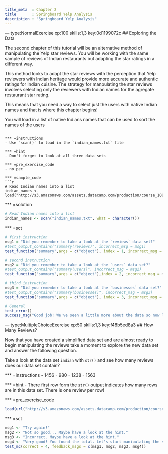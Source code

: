 ```yaml
---
title_meta  : Chapter 2
title       : Springboard Yelp Analysis
description : "Springboard Yelp Analysis"
---
```

--- type:NormalExercise xp:100 skills:1,3  key:0d1199072c
## Exploring the Data

The second chapter of this tutorial will be an alternative method of manipulating the Yelp star reviews. You will be working with the same sample of reviews of Indian restaurants but adapting the star ratings in a different way. 

This method looks to adapt the star reviews with the perception that Yelp reviewers with Indian heritage would provide more accurate and authentic ratings for Indian cuisine. The strategy for manpulating the star reviews involves selecting only the reviewers with Indian names for the agregate restaurant star rating. 

This means that you need a way to select just the users with native Indian names and that is where this chapter begins! 

You will load in a list of native Indians names that can be used to sort the names of the users 

```   

*** =instructions
- Use `scan()` to load in the `indian_names.txt` file

*** =hint
- Don't forget to look at all three data sets

*** =pre_exercise_code
- no pec

*** =sample_code
```r
# Read Indian names into a list
indian_names <- load("http://s3.amazonaws.com/assets.datacamp.com/production/course_1087/datasets/indian_names.txt")
```

*** =solution
```r
# Read Indian names into a list
indian_names <- scan("indian_names.txt", what = character())
```

*** =sct
```r
# first instruction
msg1 = "Did you remember to take a look at the `reviews` data set?"
#test_output_contains("summary(reviews)", incorrect_msg = msg1)
test_function("summary",args = c("object"), index = 1, incorrect_msg = msg1)

# second instruction
msg2 = "Did you remember to take a look at the `users` data set?"
#test_output_contains("summary(users)", incorrect_msg = msg2)
test_function("summary",args = c("object"),index = 2, incorrect_msg = msg2)

# third instruction
msg3 = "Did you remember to take a look at the `businesses` data set?"
#test_output_contains("summary(businesses)", incorrect_msg = msg3)
test_function("summary",args = c("object"), index = 3, incorrect_msg = msg3)

# General
test_error()
success_msg("Good job! We've seen a little more about the data so now let's move on!")

```


--- type:MultipleChoiceExercise xp:50 skills:1,3  key:f48b5ed8a3
## How Many Reviews?

Now that you have created a simplified data set and are almost ready to begin manipulating the reviews take a moment to explore the new data set and answer the following question.

Take a look at the data set `indian` with `str()` and see how many reviews does our data set contain?

*** =instructions
- 1456
- 980
- 1238
- 1563
  
*** =hint
- There first row form the `str()` output indicates how many rows are in this data set. There is one review per row!  

*** =pre_exercise_code
```r
load(url("http://s3.amazonaws.com/assets.datacamp.com/production/course_1073/datasets/indian.RData"))
```

*** =sct
```r
msg1 <- "Try again!"
msg2 <- "Not so good... Maybe have a look at the hint."
msg3 <- "Incorrect. Maybe have a look at the hint."
msg4 <- "Very good! You found the total. Let's start manipulating the star reviews!"
test_mc(correct = 4, feedback_msgs = c(msg1, msg2, msg3, msg4))
```
